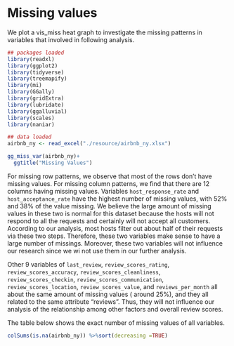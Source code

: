 # Missing values


We plot a vis_miss heat graph to investigate the missing patterns in variables that involved in following analysis.


```r
## packages loaded
library(readxl)
library(ggplot2)
library(tidyverse)
library(treemapify)
library(mi)
library(GGally)
library(gridExtra)
library(lubridate)
library(ggalluvial)
library(scales)
library(naniar)
```


```r
## data loaded
airbnb_ny <- read_excel("./resource/airbnb_ny.xlsx")
```


```r
gg_miss_var(airbnb_ny)+
  ggtitle("Missing Values")
```


For missing row patterns, we observe that most of the rows don't have missing values. For missing column patterns, we find that there are 12 columns having missing values. Variables `host_response_rate` and `host_acceptance_rate` have the highest number of missing values, with 52% and 38% of the value missing. We believe the large amount of missing values in these two is normal for this dataset because the hosts will not respond to all the requests and certainly will not accept all customers. According to our analysis, most hosts filter out about half of their requests via these two steps. Therefore, these two variables make sense to have a large number of missings. 
Moreover, these two variables will not influence our research since we wi not use them in our further analysis.  

Other 9 variables of  `last_review`, `review_scores_rating`,	`review_scores_accuracy`, `review_scores_cleanliness`,	`review_scores_checkin`,	`review_scores_communication`,	`review_scores_location`,	`review_scores_value`, and	`reviews_per_month`  all about the same amount of missing values ( around 25%), and they all related to the same attribute "reviews". Thus, they will not influence our analysis of the relationship among other factors and overall review scores. 


The table below shows the exact number of missing values of all variables.
```r
colSums(is.na(airbnb_ny)) %>%sort(decreasing =TRUE)
```








